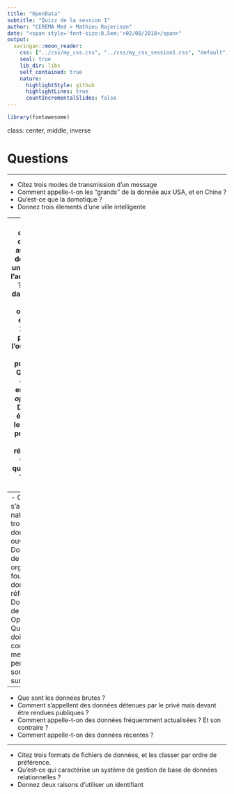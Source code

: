 ```yaml
---
title: "OpenData"
subtitle: "Quizz de la session 1"
author: "CEREMA Med > Mathieu Rajerison"
date: "<span style='font-size:0.5em;'>02/08/2018</span>"
output:
  xaringan::moon_reader:
    css: ["../css/my_css.css", "../css/my_css_session1.css", "default", "default-fonts"]
    seal: true
    lib_dir: libs
    self_contained: true
    nature:
      highlightStyle: github
      highlightLines: true
      countIncrementalSlides: false
---
```

```r
library(fontawesome)
```

class: center, middle, inverse

# Questions

---

- Citez trois modes de transmission d'un message
- Comment appelle-t-on les "grands" de la donnée aux USA, et en Chine ?
- Qu'est-ce que la domotique ?
- Donnez trois élements d'une ville intelligente

---
- Quelle déclaration donne droit aux citoyens de demander un document à l'administration ? De quand date-t-elle ?
- Quel organisme a été créé en 2011 pour promouvoir l'ouverture des données publiques ?
- Quelle est la différence entre *data* et *opendata* ?
- Donnez des étapes dans les pointillés : production -> ... -> réutilisation
- Qu'est-ce qu'une licence ? Citez-en deux

---
- Comment s'appelle le site national où trouver des données ouvertes ?
- Donnez le nom de deux organismes fournissant des données de référence
- Donnez le nom de trois sites OpenData
- Quel organisme dois-je contacter si mes données personnelles sont diffusées sur internet ?

---
- Que sont les données brutes ?
- Comment s'appellent des données détenues par le privé mais devant être rendues publiques ?
- Comment appelle-t-on des données fréquemment actualisées ? Et son contraire ?
- Comment appelle-t-on des données récentes ?

---
- Citez trois formats de fichiers de données, et les classer par ordre de préférence.
- Qu'est-ce qui caractérise un système de gestion de base de données relationnelles ?
- Donnez deux raisons d'utiliser un identifiant